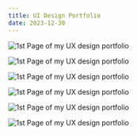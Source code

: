 ```yaml
---
title: UI Design Portfolio
date: 2023-12-30
---
```

![1st Page of my UX design portfolio](./page01.jpg)
<br>

![1st Page of my UX design portfolio](./page02.jpg)
<br>

![1st Page of my UX design portfolio](./page03.jpg)
<br>

![1st Page of my UX design portfolio](./page04.jpg)
<br>

![1st Page of my UX design portfolio](./page05.jpg)
<br>

![1st Page of my UX design portfolio](./page06.jpg)
<br>
